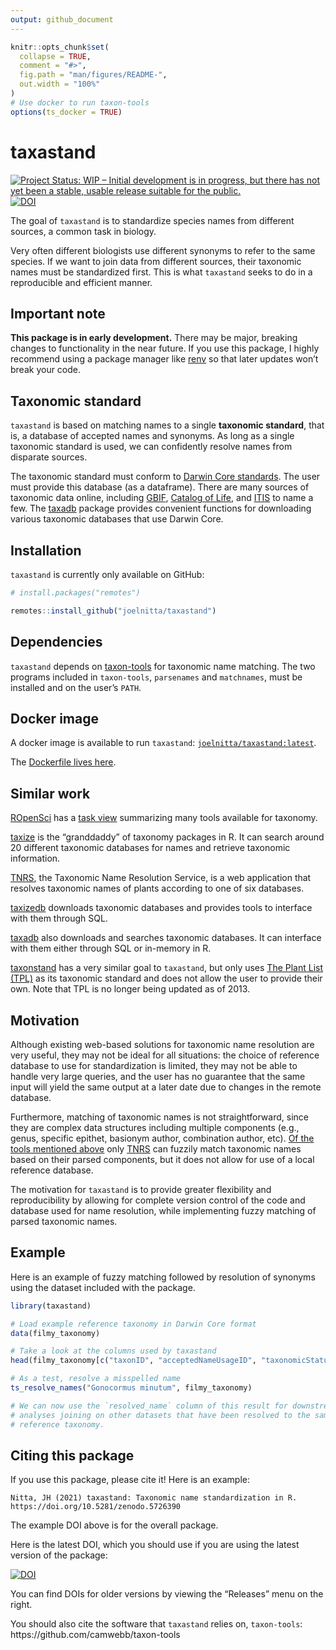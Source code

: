```yaml
---
output: github_document
---
```


<!-- README.md is generated from README.Rmd. Please edit that file -->

```r
knitr::opts_chunk$set(
  collapse = TRUE,
  comment = "#>",
  fig.path = "man/figures/README-",
  out.width = "100%"
)
# Use docker to run taxon-tools
options(ts_docker = TRUE)
```
# taxastand

<!-- badges: start -->
[![Project Status: WIP – Initial development is in progress, but there has not yet been a stable, usable release suitable for the public.](https://www.repostatus.org/badges/latest/wip.svg)](https://www.repostatus.org/#wip)
[![DOI](https://zenodo.org/badge/192684959.svg)](https://zenodo.org/badge/latestdoi/192684959)
<!-- badges: end -->

The goal of `taxastand` is to standardize species names from different sources, a common task in biology. 

Very often different biologists use different synonyms to refer to the same species. If we want to join data from different sources, their taxonomic names must be standardized first. This is what `taxastand` seeks to do in a reproducible and efficient manner.

## Important note

**This package is in early development.** There may be major, breaking changes to functionality in the near future. If you use this package, I highly recommend using a package manager like [renv](https://rstudio.github.io/renv/articles/renv.html) so that later updates won't break your code.

## Taxonomic standard

`taxastand` is based on matching names to a single **taxonomic standard**, that is, a database of accepted names and synonyms. As long as a single taxonomic standard is used, we can confidently resolve names from disparate sources.

The taxonomic standard must conform to [Darwin Core standards](https://dwc.tdwg.org/). The user must provide this database (as a dataframe). There are many sources of taxonomic data online, including [GBIF](https://www.gbif.org/en/dataset/d7dddbf4-2cf0-4f39-9b2a-bb099caae36c), [Catalog of Life](http://www.catalogueoflife.org/), and [ITIS](https://www.itis.gov/) to name a few. The [taxadb](https://github.com/ropensci/taxadb) package provides convenient functions for downloading various taxonomic databases that use Darwin Core.

## Installation

`taxastand` is currently only available on GitHub:

``` r
# install.packages("remotes")

remotes::install_github("joelnitta/taxastand")
```

## Dependencies

`taxastand` depends on [taxon-tools](https://github.com/camwebb/taxon-tools) for taxonomic name matching. The two programs included in `taxon-tools`, `parsenames` and `matchnames`, must be installed and on the user's `PATH`.

## Docker image

A docker image is available to run `taxastand`: [`joelnitta/taxastand:latest`](https://hub.docker.com/r/joelnitta/taxastand).

The [Dockerfile lives here](https://github.com/joelnitta/taxastand-docker).

## Similar work

[ROpenSci](https://ropensci.org/) has a [task view](https://github.com/ropensci/taxonomy) summarizing many tools available for taxonomy.

[taxize](https://github.com/ropensci/taxize) is the "granddaddy" of taxonomy packages in R. It can search around 20 different taxonomic databases for names and retrieve taxonomic information.

[TNRS](http://tnrs.iplantcollaborative.org/), the Taxonomic Name Resolution Service, is a web application that resolves taxonomic names of plants according to one of six databases.

[taxizedb](https://github.com/ropensci/taxizedb) downloads taxonomic databases and provides tools to interface with them through SQL.

[taxadb](https://github.com/ropensci/taxadb) also downloads and searches taxonomic databases. It can interface with them either through SQL or in-memory in R.

[taxonstand](https://cran.r-project.org/web/packages/Taxonstand/index.html) has a very similar goal to `taxastand`, but only uses [The Plant List (TPL)](http://www.theplantlist.org
) as its taxonomic standard and does not allow the user to provide their own. Note that TPL is no longer being updated as of 2013.

## Motivation

Although existing web-based solutions for taxonomic name resolution are very useful, they may not be ideal for all situations: the choice of reference database to use for standardization is limited, they may not be able to handle very large queries, and the user has no guarantee that the same input will yield the same output at a later date due to changes in the remote database. 

Furthermore, matching of taxonomic names is not straightforward, since they are complex data structures including multiple components (e.g., genus, specific epithet, basionym author, combination author, etc). [Of the tools mentioned above](#similar-work) only [TNRS](http://tnrs.iplantcollaborative.org/) can fuzzily match taxonomic names based on their parsed components, but it does not allow for use of a local reference database.

The motivation for `taxastand` is to provide greater flexibility and reproducibility by allowing for complete version control of the code and database used for name resolution, while implementing fuzzy matching of parsed taxonomic names.

## Example

Here is an example of fuzzy matching followed by resolution of synonyms using the dataset included with the package.

```r
library(taxastand)

# Load example reference taxonomy in Darwin Core format
data(filmy_taxonomy)

# Take a look at the columns used by taxastand
head(filmy_taxonomy[c("taxonID", "acceptedNameUsageID", "taxonomicStatus", "scientificName")])

# As a test, resolve a misspelled name
ts_resolve_names("Gonocormus minutum", filmy_taxonomy)

# We can now use the `resolved_name` column of this result for downstream 
# analyses joining on other datasets that have been resolved to the same 
# reference taxonomy.
```

## Citing this package

If you use this package, please cite it! Here is an example:

    Nitta, JH (2021) taxastand: Taxonomic name standardization in R. https://doi.org/10.5281/zenodo.5726390

The example DOI above is for the overall package.

Here is the latest DOI, which you should use if you are using the latest
version of the package:

[![DOI](https://zenodo.org/badge/192684959.svg)](https://zenodo.org/badge/latestdoi/192684959)

You can find DOIs for older versions by viewing the “Releases” menu on
the right.

You should also cite the software that `taxastand` relies on, `taxon-tools`: https://github.com/camwebb/taxon-tools
